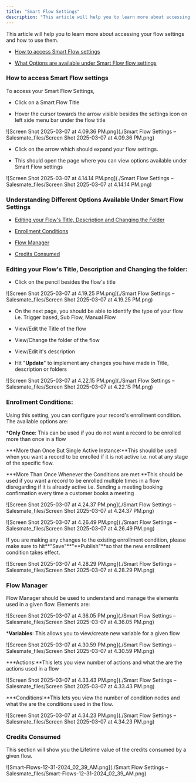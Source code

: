 ```yaml
---
title: "Smart Flow Settings"
description: "This article will help you to learn more about accessing your flow settings and how to use them."
---
```


This article will help you to learn more about accessing your flow settings and how to use them.


*   [How to access Smart Flow settings](https://support.salesmate.io/hc/en-us/articles/40498305666073-Smart-Flow-Settings#h_01JGCJ6MZCDEYP65AW3RTND9B7)

*   [What Options are available under Smart Flow flow settings](https://support.salesmate.io/hc/en-us/articles/40498305666073-Smart-Flow-Settings#h_01JGCK4HQR5MZ428G99S7Y3XC9)


### How to access Smart Flow settings

To access your Smart Flow Settings,


*   Click on a Smart Flow Title

*   Hover the cursor towards the arrow visible besides the settings icon on left side menu bar under the flow title

![Screen Shot 2025-03-07 at 4.09.36 PM.png](./Smart Flow Settings – Salesmate_files/Screen Shot 2025-03-07 at 4.09.36 PM.png)


*   Click on the arrow which should expand your flow settings.

*   This should open the page where you can view options available under Smart Flow settings

![Screen Shot 2025-03-07 at 4.14.14 PM.png](./Smart Flow Settings – Salesmate_files/Screen Shot 2025-03-07 at 4.14.14 PM.png)


### Understanding Different Options Available Under Smart Flow Settings


*   [Editing your Flow's Title, Description and Changing the Folder](https://support.salesmate.io/hc/en-us/articles/40498305666073-Smart-Flow-Settings#h_01JGHNH7KJGN8D4TD543RA3DJ6)

*   [Enrollment Conditions](https://support.salesmate.io/hc/en-us/articles/40498305666073-Smart-Flow-Settings#h_01JGHNG1DXBFH6AMM6WZSEASFP)

*   [Flow Manager](https://support.salesmate.io/hc/en-us/articles/40498305666073-Smart-Flow-Settings#h_01JGHNFJH95R9JQ0WVEMGSRMH6)

*   [Credits Consumed](https://support.salesmate.io/hc/en-us/articles/40498305666073-Smart-Flow-Settings#h_01JGHNGKWQ9WQ6BZJ81FWTTZJF)


### Editing your Flow's Title, Description and Changing the folder:


*   Click on the pencil besides the flow's title

![Screen Shot 2025-03-07 at 4.19.25 PM.png](./Smart Flow Settings – Salesmate_files/Screen Shot 2025-03-07 at 4.19.25 PM.png)


*   On the next page, you should be able to identify the type of your flow i.e. Trigger based, Sub Flow, Manual Flow

*   View/Edit the Title of the flow

*   View/Change the folder of the flow

*   View/Edit it's description

*   Hit "**Update**" to implement any changes you have made in Title, description or folders

![Screen Shot 2025-03-07 at 4.22.15 PM.png](./Smart Flow Settings – Salesmate_files/Screen Shot 2025-03-07 at 4.22.15 PM.png)


### Enrollment Conditions:

Using this setting, you can configure your record's enrollment condition. The available options are:


***Only Once**: This can be used if you do not want a record to be enrolled more than once in a flow

***More than Once But Single Active Instance:**This should be used when you want a record to be enrolled if it is not active i.e. not at any stage of the specific flow.

***More Than Once Whenever the Conditions are met:**This should be used if you want a record to be enrolled multiple times in a flow disregarding if it is already active i.e. Sending a meeting booking confirmation every time a customer books a meeting

![Screen Shot 2025-03-07 at 4.24.37 PM.png](./Smart Flow Settings – Salesmate_files/Screen Shot 2025-03-07 at 4.24.37 PM.png)

![Screen Shot 2025-03-07 at 4.26.49 PM.png](./Smart Flow Settings – Salesmate_files/Screen Shot 2025-03-07 at 4.26.49 PM.png)

If you are making any changes to the existing enrollment condition, please make sure to hit**"Save"**"**Publish"**so that the new enrollment condition takes effect.

![Screen Shot 2025-03-07 at 4.28.29 PM.png](./Smart Flow Settings – Salesmate_files/Screen Shot 2025-03-07 at 4.28.29 PM.png)


### Flow Manager


Flow Manager should be used to understand and manage the elements used in a given flow. Elements are:

![Screen Shot 2025-03-07 at 4.36.05 PM.png](./Smart Flow Settings – Salesmate_files/Screen Shot 2025-03-07 at 4.36.05 PM.png)


***Variables**: This allows you to view/create new variable for a given flow

![Screen Shot 2025-03-07 at 4.30.59 PM.png](./Smart Flow Settings – Salesmate_files/Screen Shot 2025-03-07 at 4.30.59 PM.png)


***Actions:**This lets you view number of actions and what the are the actions used in a flow

![Screen Shot 2025-03-07 at 4.33.43 PM.png](./Smart Flow Settings – Salesmate_files/Screen Shot 2025-03-07 at 4.33.43 PM.png)


***Conditions:**This lets you view the number of condition nodes and what the are the conditions used in the flow.

![Screen Shot 2025-03-07 at 4.34.23 PM.png](./Smart Flow Settings – Salesmate_files/Screen Shot 2025-03-07 at 4.34.23 PM.png)


### Credits Consumed

This section will show you the Lifetime value of the credits consumed by a given flow.

![Smart-Flows-12-31-2024_02_39_AM.png](./Smart Flow Settings – Salesmate_files/Smart-Flows-12-31-2024_02_39_AM.png)
